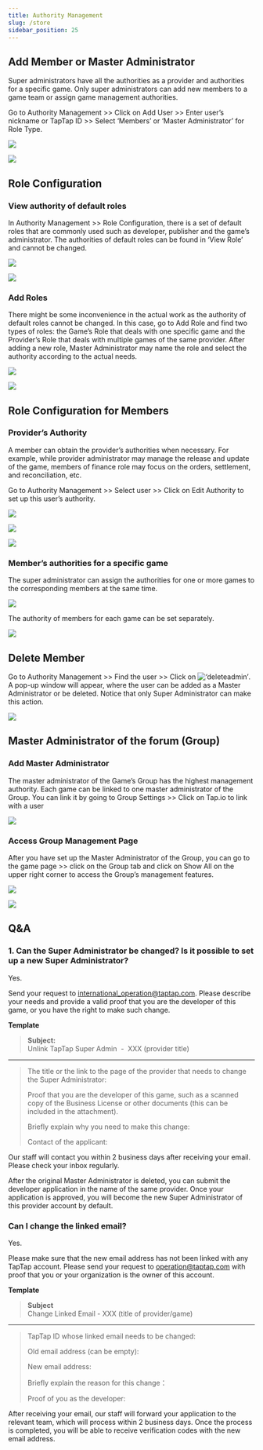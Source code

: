 ```yaml
---
title: Authority Management 
slug: /store
sidebar_position: 25 
---
```



## Add Member or Master Administrator  

Super administrators have all the authorities as a provider and authorities for a specific game. Only super administrators can add new members to a game team or assign game management authorities.

Go to <Blue>Authority Management</Blue> >> Click on <Blue>Add User</Blue> >> Enter user’s nickname or TapTap ID >> Select ‘Members’ or ‘Master Administrator’ for Role Type.

![ ](/img/Administrator-Settings-1.png)  
  
![ ](/img/Administrator-Settings-2.png)

## Role Configuration  
 
### View authority of default roles

In <Blue>Authority Management</Blue> >> <Blue> Role Configuration</Blue>, there is a set of default roles that are commonly used such as developer, publisher and the game’s administrator. The authorities of default roles can be found in ‘View Role’ and cannot be changed. 

![ ](/img/Administrator-Settings-3.png)
   
![ ](/img/Administrator-Settings-4.png)  

### Add Roles

There might be some inconvenience in the actual work as the authority of default roles cannot be changed. In this case, go to <Blue>Add Role</Blue> and find two types of roles: the <Blue>Game’s Role</Blue> that deals with one specific game and the <Blue>Provider’s Role</Blue> that deals with multiple games of the same provider. After adding a new role, Master Administrator may name the role and select the authority according to the actual needs.

![ ](/img/Administrator-Settings-5.png)
  
![ ](/img/Administrator-Settings-6.png)

## Role Configuration for Members  

### Provider’s Authority

A member can obtain the provider’s authorities when necessary. For example, while provider administrator may manage the release and update of the game, members of finance role may focus on the orders, settlement, and reconciliation, etc. 

Go to <Blue>Authority Management</Blue> >> Select user >> Click on <Blue>Edit Authority</Blue> to set up this user’s authority.

![ ](/img/Administrator-Settings-7.png)  
  
![ ](/img/Administrator-Settings-8.png)  
  
![ ](/img/Administrator-Settings-9.png)  

### Member’s authorities for a specific game 

The super administrator can assign the authorities for one or more games to the corresponding members at the same time.

![ ](/img/Administrator-Settings-10.png)  
  
The authority of members for each game can be set separately.

![ ](/img/Administrator-Settings-11.png)  
  
## Delete Member

Go to <Blue>Authority Management</Blue> >> Find the user >> Click on ![‘deleteadmin’](https://img.tapimg.com/market/images/2e5c836549d866d6d44036d158095cbb.png). A pop-up window will appear, where the user can be added as a Master Administrator or be deleted. Notice that only Super Administrator can make this action.

![ ](/img/Administrator-Settings-12.png)   
   
## Master Administrator of the forum (Group)

### Add Master Administrator

The master administrator of the Game’s Group has the highest management authority. Each game can be linked to one master administrator of the Group. You can link it by going to <Blue>Group Settings</Blue> >> Click on Tap.io to link with a user

![ ](/img/Administrator-Settings-13.png)

### Access Group Management Page

After you have set up the Master Administrator of the Group, you can go to <Blue>the game page</Blue> >> click on the Group tab and click on <Blue>Show All</Blue> on the upper right corner to access the Group’s management features.

![ ](/img/Administrator-Settings-14.png)

![ ](/img/Administrator-Settings-15.png)

## Q&A  

### 1. Can the Super Administrator be changed?  Is it possible to set up a new Super Administrator?

Yes.

Send your request to  [international_operation@taptap.com](mailto:international_operation@taptap.com). Please describe your needs and provide a valid proof that you are the developer of this game, or you have the right to make such change.

**Template**  

> **Subject:**  
> Unlink TapTap Super Admin  -  XXX (provider title)

---
>
> The title or the link to the page of the provider that needs to change the Super Administrator:
>
> Proof that you are the developer of this game, such as a scanned copy of the Business License or other documents (this can be included in the attachment). 
>
> Briefly explain why you need to make this change:
>
> Contact of the applicant:

Our staff will contact you within 2 business days after receiving your email. Please check your inbox regularly.

After the original Master Administrator is deleted, you can submit the developer application in the name of the same provider. Once your application is approved, you will become the new Super Administrator of this provider account by default.

### Can I change the linked email?  

Yes.

Please make sure that the new email address has not been linked with any TapTap account. Please send your request to  operation@taptap.com with proof that you or your organization is the owner of this account.
 

**Template**  

> **Subject**  
> Change Linked Email - XXX (title of provider/game)

---
>
> TapTap ID whose linked email needs to be changed:  
>
> Old email address <Gray>(can be empty)</Gray>:  
>
> New email address:  
>
> Briefly explain the reason for this change<Gray></Gray>：  
>
> Proof of you as the developer:  

After receiving your email, our staff will forward your application to the relevant team, which will process within 2 business days. Once the process is completed, you will be able to receive verification codes with the new email address.
  
